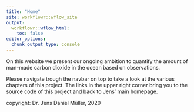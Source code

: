 ```yaml
---
title: "Home"
site: workflowr::wflow_site
output:
  workflowr::wflow_html:
    toc: false
editor_options:
  chunk_output_type: console
---
```


On this website we present our ongoing ambition to quantify the amount of man-made carbon dioxide in the ocean based on observations.

Please navigate trough the navbar on top to take a look at the various chapters of this project.
The links in the upper right corner bring you to the source code of this project and back to Jens' main homepage.

copyright: Dr. Jens Daniel Müller, 2020

